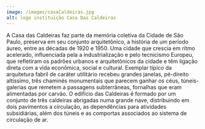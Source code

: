 ```yaml
---
image: /images/casaCaldeiras.jpg
alt: logo instituição Casa Das Caldeiras
---
```

A Casa das Caldeiras faz parte da memória coletiva da Cidade de São Paulo, preserva em seu conjunto arquitetônico, a história de um período áureo, entre as décadas de 1920 e 1950. Uma cidade que crescia em ritmo acelerado, influenciada pela a industrialização e pelo tecnicismo Europeu, que refletiram os padrões urbanos e arquitetônicos da cidade e têm ligação direta com a vida econômica, social e cultural. Exemplar típico da arquitetura fabril de caráter utilitário recebeu grandes janelas, pé-direito altíssimo, três chaminés monumentais que parecem ganhar os céus, túneis-galerias que remetem a passagens subterrâneas, fornalhas que eram alimentadas por carvão. O edifício das Caldeiras é formado por um conjunto de três caldeiras abrigadas numa grande nave, distribuindo em dois pavimentos a circulação, as dependências para atividades subsidiárias, além dos túneis e as comportas associados ao sistema de circulação de ar.